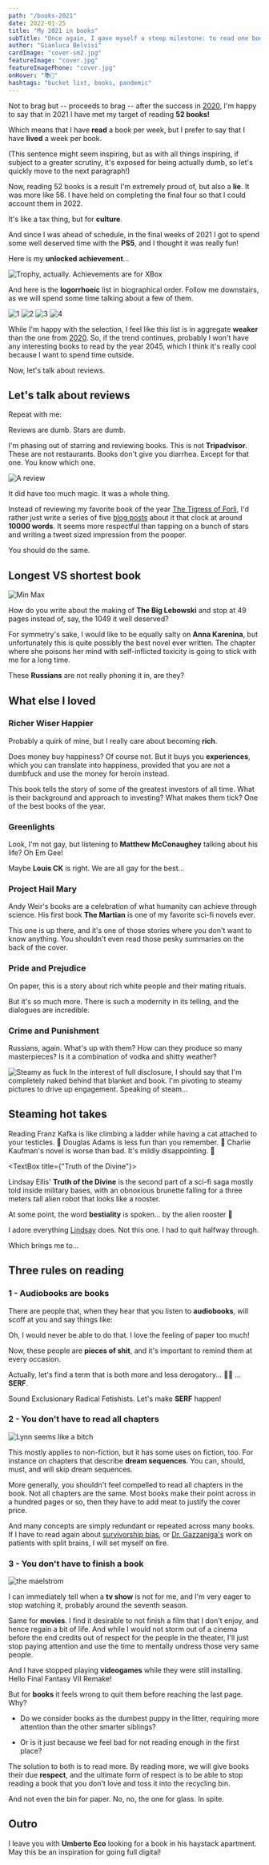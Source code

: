 ```yaml
---
path: "/books-2021"
date: 2022-01-25
title: "My 2021 in books"
subTitle: "Once again, I gave myself a steep milestone: to read one book per week"
author: "Gianluca Belvisi"
cardImage: "cover-sm2.jpg"
featureImage: "cover.jpg"
featureImagePhone: "cover.jpg"
onHover: "📚📖"
hashtags: "bucket list, books, pandemic"
---
```



Not to brag but -- proceeds to brag -- after the success in [2020](/books-2020), I'm happy to say that in 2021 I have met my target of reading **52 books!**

Which means that I have **read** a book per week, but I prefer to say that I have **lived** a week per book.

(This sentence might seem inspiring, but as with all things inspiring, if subject to a greater scrutiny, it's exposed for being actually dumb, so let's quickly move to the next paragraph!)

Now, reading 52 books is a result I'm extremely proud of, but also a **lie**. It was more like 56. I have held on completing the final four so that I could account them in 2022.

It's like a tax thing, but for **culture**.

And since I was ahead of schedule, in the final weeks of 2021 I got to spend some well deserved time with the **PS5**, and I thought it was really fun!

Here is my **unlocked achievement**...

![Trophy, actually. Achievements are for XBox](top.jpg)

And here is the **logorrhoeic** list in biographical order. Follow me downstairs, as we will spend some time talking about a few of them.

![1](1.jpg)
![2](2.jpg)
![3](3.jpg)
![4](4_.jpg)

While I'm happy with the selection, I feel like this list is in aggregate **weaker** than the one from [2020](books-2020). So, if the trend continues, probably I won't have any interesting books to read by the year 2045, which I think it's really cool because I want to spend time outside.

Now, let's talk about reviews.

## Let's talk about reviews

Repeat with me:

<Pony>Reviews are dumb. Stars are dumb.</Pony>

I'm phasing out of starring and reviewing books. This is not **Tripadvisor**. These are not restaurants. Books don't give you diarrhea. Except for that one. You know which one.

![A review](hp.jpg)

<FigureLabel>
    It did have too much magic. It was a whole thing.
</FigureLabel>

Instead of reviewing my favorite book of the year [The Tigress of Forlì](https://www.bookdepository.com/Tigress-Forlì-Elizabeth-Lev/9780547844169), I'd rather just write a series of five [blog posts](/caterina-sforza-1) about it that clock at around **10000 words**. It seems more respectful than tapping on a bunch of stars and writing a tweet sized impression from the pooper.

You should do the same.

## Longest VS shortest book

![Min Max](minmax.jpg)

How do you write about the making of **The Big Lebowski** and stop at 49 pages instead of, say, the 1049 it well deserved?

For symmetry's sake, I would like to be equally salty on **Anna Karenina**, but unfortunately this is quite possibly the best novel ever written. The chapter where she poisons her mind with self-inflicted toxicity is going to stick with me for a long time.

These **Russians** are not really phoning it in, are they?


## What else I loved

### Richer Wiser Happier

<ThreeColumns>
    <Richer/>
    <Col23>
        <p>
            Probably a quirk of mine, but I really care about becoming <strong>rich</strong>.
        </p>
        <p>
            Does money buy happiness? Of course not. But it buys you <strong>experiences</strong>, which you can translate into happiness, provided that you are not a dumbfuck and use the money for heroin instead.
        </p>
        <p>
            This book tells the story of some of the greatest investors of all time. What is their background and approach to investing? What makes them tick? One of the best books of the year.
        </p>
    </Col23>
</ThreeColumns>

### Greenlights

<ThreeColumns>
    <Greenlights/>
    <Col23>
        <p>
            Look, I'm not gay, but listening to <strong>Matthew McConaughey</strong> talking about his life? Oh Em Gee!
        </p>
        <p>
            Maybe <strong>Louis CK</strong> is right. We are all gay for the best...
            <YouTubeAudio url="https://youtu.be/EdffVf678as?start=100"/>
        </p>
    </Col23>
</ThreeColumns>

### Project Hail Mary

<ThreeColumns>
    <Hailmary/>
    <Col23>
        <p>
            Andy Weir's books are a celebration of what humanity can achieve through science. His first book <strong>The Martian</strong> is one of my favorite sci-fi novels ever.
        </p>
        <p>
            This one is up there, and it's one of those stories where you don't want to know anything. You shouldn't even read those pesky summaries on the back of the cover.
        </p>
    </Col23>
</ThreeColumns>

### Pride and Prejudice

<ThreeColumns>
    <Pride/>
    <Col23>
        <p>
            On paper, this is a story about rich white people and their mating rituals.
        </p>
        <p>
            But it's so much more. There is such a modernity in its telling, and the dialogues are incredible.
        </p>
    </Col23>
</ThreeColumns>

### Crime and Punishment

<ThreeColumns>
    <Crime/>
    <Col23>
        <p>
            Russians, again. What's up with them? How can they produce so many masterpieces? Is it a combination of vodka and shitty weather?
        </p>
    </Col23>
</ThreeColumns>


![Steamy as fuck](steam.jpg)
<FigureLabel>
    In the interest of full disclosure, I should say that I'm completely naked behind that blanket and book. I'm pivoting to steamy pictures to drive up engagement. Speaking of steam...
</FigureLabel>


## Steaming hot takes

<Pony>
    Reading Franz Kafka is like climbing a ladder while having a cat attached to your testicles. 🦄
</Pony>

<Pony>
    Douglas Adams is less fun than you remember. 🦄
</Pony>

<Pony>
    Charlie Kaufman's novel is worse than bad. It's mildly disappointing. 🦄
</Pony>

<TextBox title={"Truth of the Divine"}>
    <ThreeColumns>
        <Truth/>
        <Col23>
            <p>
                Lindsay Ellis' <strong>Truth of the Divine</strong> is the second part of a sci-fi saga mostly told inside military bases, with an obnoxious brunette falling for a three meters tall alien robot that looks like a rooster.
            </p>
            <p>
                At some point, the word <strong>bestiality</strong> is spoken... by the alien rooster 🤭
            </p>
            <p>
                I adore everything <a href="https://www.youtube.com/channel/UCG1h-Wqjtwz7uUANw6gazRw>Lindsay" target="_blank">Lindsay</a> does. Not this one. I had to quit halfway through.
            </p>
            <p>
                Which brings me to...
            </p>
        </Col23>
    </ThreeColumns>
</TextBox>

## Three rules on reading

### 1 - Audiobooks are books

There are people that, when they hear that you listen to **audiobooks**, will scoff at you and say things like:

<Pony>Oh, I would never be able to do that. I love the feeling of paper too much!</Pony>

Now, these people are **pieces of shit**, and it's important to remind them at every occasion.

Actually, let's find a term that is both more and less derogatory... 🤔💭 ... **SERF**.

Sound Exclusionary Radical Fetishists. Let's make **SERF** happen!

### 2 - You don't have to read all chapters

![Lynn seems like a bitch](chapter.jpg)

This mostly applies to non-fiction, but it has some uses on fiction, too. For instance on chapters that describe **dream sequences**. You can, should, must, and will skip dream sequences.

More generally, you shouldn't feel compelled to read all chapters in the book. Not all chapters are the same. Most books make their point across in a hundred pages or so, then they have to add meat to justify the cover price.

And many concepts are simply redundant or repeated across many books. If I have to read again about [survivorship bias](https://en.wikipedia.org/wiki/Survivorship_bias), or [Dr. Gazzaniga's](https://www.nature.com/articles/483260a) work on patients with split brains, I will set myself on fire.

### 3 - You don't have to finish a book

![the maelstrom](pile.jpg)

I can immediately tell when a **tv show** is not for me, and I'm very eager to stop watching it, probably around the seventh season.

Same for **movies**. I find it desirable to not finish a film that I don't enjoy, and hence regain a bit of life. And while I would not storm out of a cinema before the end credits out of respect for the people in the theater, I'll just stop paying attention and use the time to mentally undress those very same people.

And I have stopped playing **videogames** while they were still installing. Hello Final Fantasy VII Remake!

But for **books** it feels wrong to quit them before reaching the last page. Why?

* Do we consider books as the dumbest puppy in the litter, requiring more attention than the other smarter siblings?

* Or is it just because we feel bad for not reading enough in the first place?

The solution to both is to read more. By reading more, we will give books their due **respect**, and the ultimate form of respect is to be able to stop reading a book that you don't love and toss it into the recycling bin.

And not even the bin for paper. No, no, the one for glass. In spite.

## Outro

I leave you with **Umberto Eco** looking for a book in his haystack apartment. May this be an inspiration for going full digital!

<YouTube source="UoEuvgT1wBs"/>

